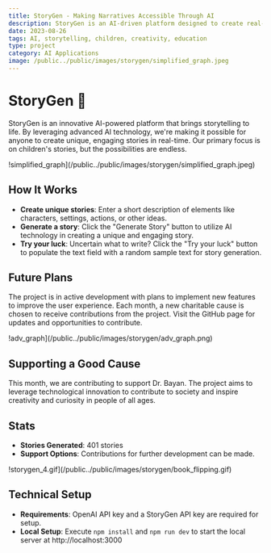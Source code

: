 ```yaml
---
title: StoryGen - Making Narratives Accessible Through AI
description: StoryGen is an AI-driven platform designed to create real-time narratives based on user inputs. Primarily focused on generating children's stories, the project aims to make storytelling accessible to everyone.
date: 2023-08-26
tags: AI, storytelling, children, creativity, education
type: project
category: AI Applications
image: /public../public/images/storygen/simplified_graph.jpeg
---
```


# StoryGen 📖

StoryGen is an innovative AI-powered platform that brings storytelling to life. By leveraging advanced AI technology, we're making it possible for anyone to create unique, engaging stories in real-time. Our primary focus is on children's stories, but the possibilities are endless.

!simplified_graph](/public../public/images/storygen/simplified_graph.jpeg)


## How It Works

- **Create unique stories**: Enter a short description of elements like characters, settings, actions, or other ideas.
- **Generate a story**: Click the "Generate Story" button to utilize AI technology in creating a unique and engaging story.
- **Try your luck**: Uncertain what to write? Click the "Try your luck" button to populate the text field with a random sample text for story generation.


## Future Plans

The project is in active development with plans to implement new features to improve the user experience. Each month, a new charitable cause is chosen to receive contributions from the project. Visit the GitHub page for updates and opportunities to contribute.

!adv_graph](/public../public/images/storygen/adv_graph.png)

## Supporting a Good Cause

This month, we are contributing to support Dr. Bayan. The project aims to leverage technological innovation to contribute to society and inspire creativity and curiosity in people of all ages.

## Stats

- **Stories Generated**: 401 stories  
- **Support Options**: Contributions for further development can be made.

!storygen_4.gif](/public../public/images/storygen/book_flipping.gif)

## Technical Setup

- **Requirements**: OpenAI API key and a StoryGen API key are required for setup.
- **Local Setup**: Execute `npm install` and `npm run dev` to start the local server at http://localhost:3000
